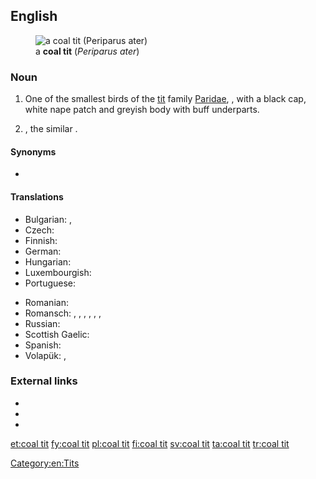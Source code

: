 {{also|coaltit}}
==English==
[[Image:Parus ater 1 (Marek Szczepanek).jpg|thumb|a '''coal tit''' (''Periparus ater'')]]

===Noun===
{{en-noun}}

# One of the smallest birds of the [[tit]] family [[Paridae]], {{taxlink|Periparus ater|species|noshow=1|ver=160930}}, with a black cap, white nape patch and greyish body with buff underparts.
# {{taxlink|Periparus ater melanolophus|subspecies|noshow=1|ver=160930}}, the similar {{vern|black-crested tit}}.

====Synonyms====
* {{sense|Periparus ater}} {{taxlink|Parus ater|species|noshow=1}}

====Translations====
{{trans-top|coal tit}}
* Bulgarian: {{t|bg|черен синигер|m}}, {{t|bg|боров синигер|m}}
* Czech: {{t|cs|sýkora uhelníček|f}}
* Finnish: {{t+|fi|kuusitiainen}}
* German: {{t|de|Tannenmeise|f}}
* Hungarian: {{t|hu|fenyvescinege}}
* Luxembourgish: {{t|lb|Dännemees|f}}
* Portuguese: {{t|pt|chapim-preto|m}}
{{trans-mid}}
* Romanian: {{t|ro|pițigoi de brădet|m}}
* Romansch: {{qualifier|Rumantsch Grischun}} {{t|rm|maset da guaud|m}}, {{qualifier|Sursilvan}} {{t|rm|maset d'uaul|m}}, {{qualifier|Sutsilvan}} {{t|rm|maset da pegn|m}}, {{qualifier|Surmiran}} {{t|rm|pignouler|m}}, {{qualifier|Surmiran}} {{t|rm|sbrensligna digl gôt|f}}, {{qualifier|Puter}} {{t|rm|tschingallegra da god|f}}, {{qualifier|Vallader}} {{t|rm|parüschla da god|f}}
* Russian: {{t+|ru|моско́вка|f}}
* Scottish Gaelic: {{t|gd|cailleachag a' chinn duibh|f}}
* Spanish: {{t|es|carbonero garrapinos|m}}
* Volapük: {{qualifier|male or female}} {{t+|vo|blägaparud}}, {{qualifier|offspring, young}} {{t|vo|blägaparudül}}
{{trans-bottom}}

===External links===
* {{pedia}}
* {{specieslite|Periparus ater}}
* {{comcatlite|Parus ater}}

[[Category:en:Tits]]

[[et:coal tit]]
[[fy:coal tit]]
[[pl:coal tit]]
[[fi:coal tit]]
[[sv:coal tit]]
[[ta:coal tit]]
[[tr:coal tit]]